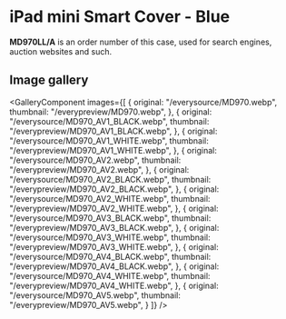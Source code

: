 
# iPad mini Smart Cover - Blue

<Callout type='info' emoji='👉🏻'>**MD970LL/A** is an order number of this case, used for search engines, auction websites and such.</Callout>

## Image gallery

<GalleryComponent
    images={[
      {
        original: "/everysource/MD970.webp",
        thumbnail: "/everypreview/MD970.webp",
      },
      {
        original: "/everysource/MD970_AV1_BLACK.webp",
        thumbnail: "/everypreview/MD970_AV1_BLACK.webp",
      },
      {
        original: "/everysource/MD970_AV1_WHITE.webp",
        thumbnail: "/everypreview/MD970_AV1_WHITE.webp",
      },
      {
        original: "/everysource/MD970_AV2.webp",
        thumbnail: "/everypreview/MD970_AV2.webp",
      },
      {
        original: "/everysource/MD970_AV2_BLACK.webp",
        thumbnail: "/everypreview/MD970_AV2_BLACK.webp",
      },
      {
        original: "/everysource/MD970_AV2_WHITE.webp",
        thumbnail: "/everypreview/MD970_AV2_WHITE.webp",
      },
      {
        original: "/everysource/MD970_AV3_BLACK.webp",
        thumbnail: "/everypreview/MD970_AV3_BLACK.webp",
      },
      {
        original: "/everysource/MD970_AV3_WHITE.webp",
        thumbnail: "/everypreview/MD970_AV3_WHITE.webp",
      },
      {
        original: "/everysource/MD970_AV4_BLACK.webp",
        thumbnail: "/everypreview/MD970_AV4_BLACK.webp",
      },
      {
        original: "/everysource/MD970_AV4_WHITE.webp",
        thumbnail: "/everypreview/MD970_AV4_WHITE.webp",
      },
      {
        original: "/everysource/MD970_AV5.webp",
        thumbnail: "/everypreview/MD970_AV5.webp",
      }
    ]}
  />
